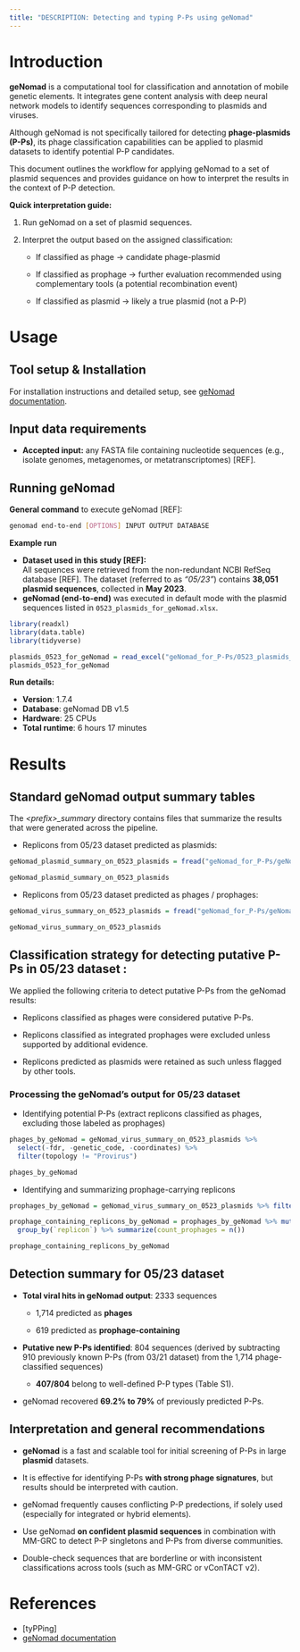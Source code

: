 ```yaml
---
title: "DESCRIPTION: Detecting and typing P-Ps using geNomad"
---
```


# Introduction

**geNomad** is a computational tool for classification and annotation of mobile genetic elements. It integrates gene content analysis with deep neural network models to identify sequences corresponding to plasmids and viruses.

Although geNomad is not specifically tailored for detecting **phage-plasmids (P-Ps)**, its phage classification capabilities can be applied to plasmid datasets to identify potential P-P candidates.

This document outlines the workflow for applying geNomad to a set of plasmid sequences and provides guidance on how to interpret the results in the context of P-P detection.

**Quick interpretation guide:**

1.  Run geNomad on a set of plasmid sequences.

2.  Interpret the output based on the assigned classification:

    -   If classified as phage → candidate phage-plasmid

    -   If classified as prophage → further evaluation recommended using complementary tools (a potential recombination event)

    -   If classified as plasmid → likely a true plasmid (not a P-P)

# Usage

## **Tool setup & Installation**

For installation instructions and detailed setup, see [geNomad documentation](https://portal.nersc.gov/genomad/index.html).

## Input data **requirements**

-   **Accepted input:** any FASTA file containing nucleotide sequences (e.g., isolate genomes, metagenomes, or metatranscriptomes) [REF].

## **Running** geNomad

**General command** to execute geNomad [REF]:

```bash
genomad end-to-end [OPTIONS] INPUT OUTPUT DATABASE
```

**Example run**

-   **Dataset used in this study [REF]:**\
    All sequences were retrieved from the non-redundant NCBI RefSeq database [REF]. The dataset (referred to as *"05/23"*) contains **38,051 plasmid sequences**, collected in **May 2023**.
-   **geNomad (end-to-end)** was executed in default mode with the plasmid sequences listed in `0523_plasmids_for_geNomad.xlsx`.

```r
library(readxl)
library(data.table)
library(tidyverse)

plasmids_0523_for_geNomad = read_excel("geNomad_for_P-Ps/0523_plasmids_for_geNomad.xlsx")
plasmids_0523_for_geNomad 
```

**Run details:**

-   **Version**: 1.7.4
-   **Database**: geNomad DB v1.5
-   **Hardware**: 25 CPUs
-   **Total runtime**: 6 hours 17 minutes

# Results

## Standard geNomad output summary tables

The *\<prefix\>\_summary* directory contains files that summarize the results that were generated across the pipeline.

-   Replicons from 05/23 dataset predicted as plasmids:

```r
geNomad_plasmid_summary_on_0523_plasmids = fread("geNomad_for_P-Ps/geNomad_plasmid_summary_on_0523_plasmids.tsv")

geNomad_plasmid_summary_on_0523_plasmids
```

-   Replicons from 05/23 dataset predicted as phages / prophages:

```r
geNomad_virus_summary_on_0523_plasmids = fread("geNomad_for_P-Ps/geNomad_virus_summary_on_0523_plasmids.tsv")

geNomad_virus_summary_on_0523_plasmids
```

## Classification strategy for detecting putative P-Ps in 05/23 dataset :

We applied the following criteria to detect putative P-Ps from the geNomad results:

-   Replicons classified as phages were considered putative P-Ps.

-   Replicons classified as integrated prophages were excluded unless supported by additional evidence.

-   Replicons predicted as plasmids were retained as such unless flagged by other tools.

### Processing the geNomad's output for 05/23 dataset

-   Identifying potential P-Ps (extract replicons classified as phages, excluding those labeled as prophages)

```r
phages_by_geNomad = geNomad_virus_summary_on_0523_plasmids %>%  
  select(-fdr, -genetic_code, -coordinates) %>% 
  filter(topology != "Provirus")

phages_by_geNomad
```

-   Identifying and summarizing prophage-carrying replicons

```r
prophages_by_geNomad = geNomad_virus_summary_on_0523_plasmids %>% filter(topology == "Provirus")

prophage_containing_replicons_by_geNomad = prophages_by_geNomad %>% mutate(replicon = str_remove(seq_name,  "\\|provirus.*$")) %>% 
  group_by(`replicon`) %>% summarize(count_prophages = n()) 

prophage_containing_replicons_by_geNomad
```

## Detection summary for 05/23 dataset

-   **Total viral hits in geNomad output**: 2333 sequences

    -   1,714 predicted as **phages**

    -   619 predicted as **prophage-containing**

-   **Putative new P-Ps identified**: 804 sequences (derived by subtracting 910 previously known P-Ps (from 03/21 dataset) from the 1,714 phage-classified sequences)

    -   **407/804** belong to well-defined P-P types (Table S1).

-   geNomad recovered **69.2% to 79%** of previously predicted P-Ps.


## Interpretation and general recommendations

-   **geNomad** is a fast and scalable tool for initial screening of P-Ps in large **plasmid** datasets.

-   It is effective for identifying P-Ps **with strong phage signatures**, but results should be interpreted with caution.

-   geNomad frequently causes conflicting P-P predections, if solely used (especially for integrated or hybrid elements).

-   Use geNomad **on confident plasmid sequences** in combination with MM-GRC to detect P-P singletons and P-Ps from diverse communities.

-   Double-check sequences that are borderline or with inconsistent classifications across tools (such as MM-GRC or vConTACT v2).

# References

-   [tyPPing]
-   [geNomad documentation](https://portal.nersc.gov/genomad/index.html)
